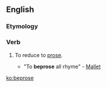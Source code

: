 ==English==

===Etymology===
{{prefix|be|prose}}

===Verb===
{{en-verb|bepros|ing}}

# {{transitive|rare}} To reduce to [[prose]].
#* "To '''beprose''' all rhyme" - [[Mallet]]

[[ko:beprose]]